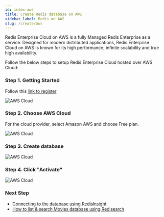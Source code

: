 ```yaml
---
id: index-aws
title: Create Redis database on AWS 
sidebar_label: Redis on AWS
slug: /create/aws
---
```


Redis Enterprise Cloud on AWS is a fully Managed Redis Enterprise as a service. Designed for modern distributed applications, Redis Enterprise Cloud on AWS is known for its high performance, infinite scalability and true high availability.

Follow the below steps to setup Redis Enterprise Cloud hosted over AWS Cloud:

### Step 1. Getting Started

Follow this [link to register](https://redislabs.com/try-free/) 

![AWS Cloud](tryfree.png)

### Step 2. Choose AWS Cloud

For the cloud provider, select Amazon AWS and choose Free plan.


![AWS Cloud](aws3.png)


### Step 3. Create database

![AWS Cloud](aws4.png)

### Step 4. Click "Activate"

![AWS Cloud](aws6.png)

### Next Step

- [Connecting to the database using RedisInsight](/explore/redisinsight/)
- [How to list & search Movies database using Redisearch](/howtos/moviesdatabase/getting-started/)
